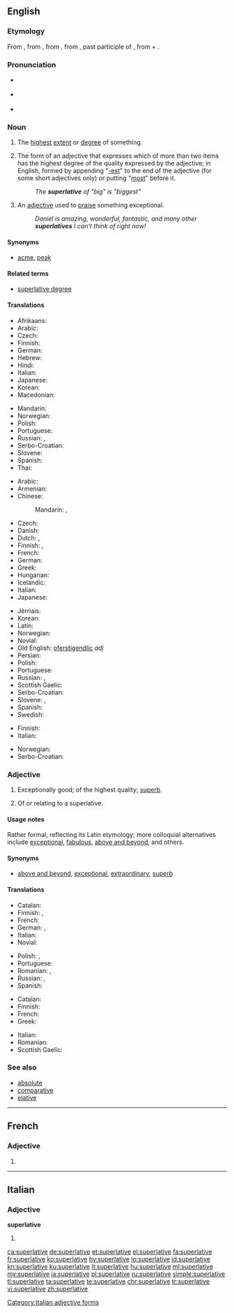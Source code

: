 ==English==

{{was wotd|2008|March|11}}
{{wikipedia}}

===Etymology===
From {{etyl|enm|en}} {{term|superlatyf|lang=enm}}, from {{etyl|fro|en}} {{term|superlatif|lang=fro}}, from {{etyl|LL.|en}} {{term/t|la|superlātīvus}}, from {{etyl|la|en}} {{term/t|la|superlātus||extravagant, of hyperbole}}, past participle of {{term|superfero||carry over|lang=la}}, from {{term|super||above|lang=la}} + {{term|fero||bear, carry|lang=la}}.

===Pronunciation===
* {{a|RP}} {{IPA|/suːˈpɜː.lə.tɪv/|/sjuːˈpɜː.lə.tɪv/}}
* {{a|US}} {{IPA|/suˈpɝː.lə.tɪv/}}
* {{audio|en-us-superlative.ogg|Audio (US)|lang=en}}

===Noun===
{{en-noun}}

# The [[highest]] [[extent]] or [[degree]] of something.
# {{context|grammar|lang=en}} The form of an adjective that expresses which of more than two items has the highest degree of the quality expressed by the adjective; in English, formed by appending "[[-est]]" to the end of the adjective (for some short adjectives only) or putting "[[most]]" before it.
#: ''The '''superlative''' of "big" is "biggest"''
# {{context|informal|lang=en}} An [[adjective]] used to [[praise]] something exceptional.
#: ''Daniel is amazing, wonderful, fantastic, and many other '''superlatives''' I can’t think of right now!''

====Synonyms====
* {{sense|highest degree}} [[acme]], [[peak]]

====Related terms====
* [[superlative degree]]

====Translations====
{{trans-top|highest degree of something}}
* Afrikaans: {{t+|af|superlatief}}
* Arabic: {{t|ar|صيغة التفضيل}}
* Czech: {{t+|cs|superlativ}}
* Finnish: {{t+|fi|huippu}}
* German: {{t+|de|Superlativ|m}}
* Hebrew: {{t|he|מופלג}}
* Hindi: {{t|hi|सर्वोत्कृष्ट|m|sc=Deva}}
* Italian: {{t|it|superlativo}}
* Japanese: {{t+|ja|最上級|tr=さいじょうきゅう, saijōkyū}}
* Korean: {{t|ko|최고의|sc=Hang}}
* Macedonian: {{t|mk|суперлатив}}
{{trans-mid}}
* Mandarin: {{t+|cmn|最高级|sc=Hani}}
* Norwegian: {{t+|no|superlativ}}
* Polish: {{t|pl|superlatyw|m}}
* Portuguese: {{t+|pt|superlativo}}
* Russian: {{t+|ru|высочайший|tr=vysočájšij}}, {{t+|ru|превосходный|tr=prevosxódnyj}}
* Serbo-Croatian: {{t|sh|sȕperlatīv|m}}
* Slovene: {{t|sl|presežek|m}}
* Spanish: {{t+|es|superlativo}}
* Thai: {{t|th|ชั้นเยี่ยม}}
{{trans-bottom}}

{{trans-top|form of adjective expressing "most"}}
* Arabic: {{t|ar|درجة فائقة|f|tr=daraja faa'iqa}}
* Armenian: {{t|hy|գերադրական|tr=geradrakan}}
* Chinese:
*: Mandarin: {{t|cmn|最高級|sc=Hani}}, {{t+|cmn|最高级|tr=zuìgāojí|sc=Hani}}
* Czech: {{t+|cs|superlativ|m}}
* Danish: {{t+|da|superlativ}}
* Dutch: {{t+|nl|overtreffende trap|m}}, {{t+|nl|superlatief|m}}
* Finnish: {{t+|fi|superlatiivi}}, {{t|fi|yliaste}}
* French: {{t+|fr|superlatif|m}}
* German: {{t+|de|Superlativ|m}}
* Greek: {{t+|el|υπερθετικό|n|tr=yperthetikó}}
* Hungarian: {{t+|hu|felsőfok}}
* Icelandic: {{t+|is|efsta stig|n}}
* Italian: {{t|it|superlativo|m}}
* Japanese: {{t+|ja|最上級|tr=さいじょうきゅう, saijōkyū}}
{{trans-mid}}
* Jèrriais: {{t|roa-jer|supèrlatif|m}}
* Korean: {{t+|ko|최상급|tr=choi-sang-geup,最上級|sc=Kore}}
* Latin: {{t|la|superlativus|m}}
* Norwegian: {{t+|no|superlativ|m}}
* Novial: {{t|nov|superlative}}
* Old English: [[oferstígendlic]] ''adj''
* Persian: {{t|fa|صفت برترین|tr=sefat-e bartarin}}
* Polish: {{t+|pl|stopień najwyższy|m}}
* Portuguese: {{t+|pt|superlativo|m}}
* Russian: {{t+|ru|превосходная степень|f|tr=prevosxódnaja stépen’}}, {{t|ru|суперлятив|m|tr=superljatív}}
* Scottish Gaelic: {{t|gd|feabhasach|m}}
* Serbo-Croatian: {{t|sh|sȕperlatīv|m}}
* Slovene: {{t|sl|presežnik|m}}, {{t|sl|superlativ|m}}
* Spanish: {{t+|es|superlativo|m}}
* Swedish: {{t+|sv|superlativ|n}}
{{trans-bottom}}

{{trans-top|adjective used to praise}}
* Finnish: {{t+|fi|superlatiivi}}
* Italian: {{t|it|superlativo|m}}
{{trans-mid}}
* Norwegian: {{t+|no|superlativ|n}}
* Serbo-Croatian: {{t|sh|sȕperlatīv|m}}
{{trans-bottom}}

===Adjective===
{{en-adj|-}}

# Exceptionally good; of the highest quality; [[superb]].
# {{context|grammar|lang=en}} Of or relating to a superlative.

====Usage notes====
Rather formal, reflecting its Latin etymology; more colloquial alternatives include [[exceptional]], [[fabulous]], [[above and beyond]], and others.

====Synonyms====
* {{sense|exceptionally good}} [[above and beyond]], [[exceptional]], [[extraordinary]], [[superb]]

====Translations====
{{trans-top|exceptionally good}}
* Catalan: {{t|ca|superlatiu}}
* Finnish: {{t+|fi|erinomainen}}, {{t+|fi|häikäisevä}}
* French: {{t+|fr|suprême}}
* German: {{t+|de|höchst}}, {{t+|de|hervorragend}}
* Italian: {{t|it|superlativo|m}}
* Novial: {{t|nov|superlativi}}
{{trans-mid}}
* Polish: {{t+|pl|doskonały|m}}, {{t+|pl|znakomity|m}}
* Portuguese: {{t+|pt|supremo}}
* Romanian: {{t+|ro|suprem}}, {{t+|ro|superlativ}}
* Russian: {{t+|ru|высочайший|tr=vysočájšij}}, {{t+|ru|величайший|tr=veličájšij}}
* Spanish: {{t+|es|supremo}}
{{trans-bottom}}

{{trans-top|of or pertaining to a superlative}}
* Catalan: {{t|ca|superlatiu}}
* Finnish: {{t|fi|superlatiivinen}}
* French: {{t+|fr|superlatif|m}}
* Greek: {{t+|el|υπερθετικός|tr=yperthetikós}}
{{trans-mid}}
* Italian: {{t|it|superlativo|m}}
* Romanian: {{t+|ro|superlativ}}
* Scottish Gaelic: {{t|gd|feabhasach}}
{{trans-bottom}}

===See also===
* [[absolute]]
* [[comparative]]
* [[elative]]

----

==French==

===Adjective===
{{fr-adj-form}} {{g|f}}

# {{feminine of|superlatif|lang=fr}}

----

==Italian==

===Adjective===
'''superlative''' {{g|f}}

# {{feminine plural of|superlativo|lang=it}}

[[Category:Italian adjective forms]]

[[ca:superlative]]
[[de:superlative]]
[[et:superlative]]
[[el:superlative]]
[[fa:superlative]]
[[fr:superlative]]
[[ko:superlative]]
[[hy:superlative]]
[[io:superlative]]
[[id:superlative]]
[[kn:superlative]]
[[ku:superlative]]
[[lt:superlative]]
[[hu:superlative]]
[[ml:superlative]]
[[my:superlative]]
[[ja:superlative]]
[[pl:superlative]]
[[ru:superlative]]
[[simple:superlative]]
[[tl:superlative]]
[[ta:superlative]]
[[te:superlative]]
[[chr:superlative]]
[[tr:superlative]]
[[vi:superlative]]
[[zh:superlative]]